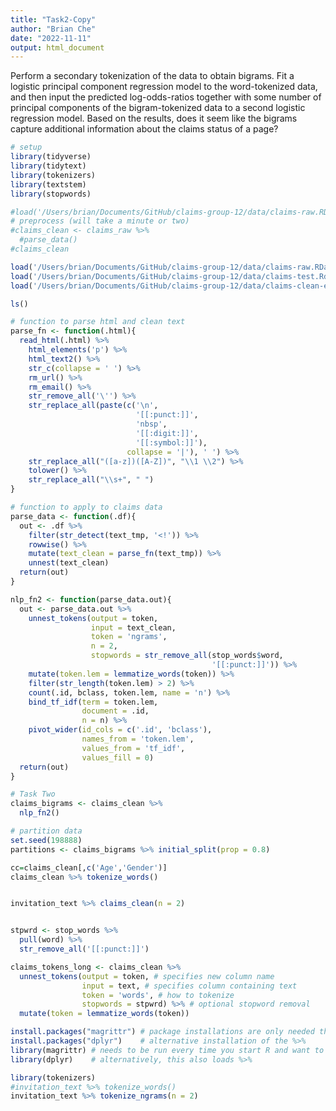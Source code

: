 ```yaml
---
title: "Task2-Copy"
author: "Brian Che"
date: "2022-11-11"
output: html_document
---
```


Perform a secondary tokenization of the data to obtain bigrams. Fit a logistic principal component regression model to the word-tokenized data, and then input the predicted log-odds-ratios together with some number of principal components of the bigram-tokenized data to a second logistic regression model. Based on the results, does it seem like the bigrams capture additional information about the claims status of a page?

```r
# setup
library(tidyverse)
library(tidytext)
library(tokenizers)
library(textstem)
library(stopwords)
```

```r
#load('/Users/brian/Documents/GitHub/claims-group-12/data/claims-raw.RData')
# preprocess (will take a minute or two)
#claims_clean <- claims_raw %>%
  #parse_data()
#claims_clean
```
```r
load('/Users/brian/Documents/GitHub/claims-group-12/data/claims-raw.RData')
load('/Users/brian/Documents/GitHub/claims-group-12/data/claims-test.Rdata')
load('/Users/brian/Documents/GitHub/claims-group-12/data/claims-clean-example.Rdata')
```
```r
ls()
```

```r
# function to parse html and clean text
parse_fn <- function(.html){
  read_html(.html) %>%
    html_elements('p') %>%
    html_text2() %>%
    str_c(collapse = ' ') %>%
    rm_url() %>%
    rm_email() %>%
    str_remove_all('\'') %>%
    str_replace_all(paste(c('\n', 
                            '[[:punct:]]', 
                            'nbsp', 
                            '[[:digit:]]', 
                            '[[:symbol:]]'),
                          collapse = '|'), ' ') %>%
    str_replace_all("([a-z])([A-Z])", "\\1 \\2") %>%
    tolower() %>%
    str_replace_all("\\s+", " ")
}

# function to apply to claims data
parse_data <- function(.df){
  out <- .df %>%
    filter(str_detect(text_tmp, '<!')) %>%
    rowwise() %>%
    mutate(text_clean = parse_fn(text_tmp)) %>%
    unnest(text_clean) 
  return(out)
}

nlp_fn2 <- function(parse_data.out){
  out <- parse_data.out %>% 
    unnest_tokens(output = token, 
                  input = text_clean, 
                  token = 'ngrams',
                  n = 2,
                  stopwords = str_remove_all(stop_words$word, 
                                             '[[:punct:]]')) %>%
    mutate(token.lem = lemmatize_words(token)) %>%
    filter(str_length(token.lem) > 2) %>%
    count(.id, bclass, token.lem, name = 'n') %>%
    bind_tf_idf(term = token.lem, 
                document = .id,
                n = n) %>%
    pivot_wider(id_cols = c('.id', 'bclass'),
                names_from = 'token.lem',
                values_from = 'tf_idf',
                values_fill = 0)
  return(out)
}

```


```r
# Task Two
claims_bigrams <- claims_clean %>% 
  nlp_fn2()
```

```r
# partition data
set.seed(198888)
partitions <- claims_bigrams %>% initial_split(prop = 0.8)
```


```r
cc=claims_clean[,c('Age','Gender')]
claims_clean %>% tokenize_words()
```


```r
```


```r
invitation_text %>% claims_clean(n = 2)
```


```r
```


```r
stpwrd <- stop_words %>%
  pull(word) %>%
  str_remove_all('[[:punct:]]')

claims_tokens_long <- claims_clean %>%
  unnest_tokens(output = token, # specifies new column name
                input = text, # specifies column containing text
                token = 'words', # how to tokenize
                stopwords = stpwrd) %>% # optional stopword removal
  mutate(token = lemmatize_words(token)) 
```
```r
install.packages("magrittr") # package installations are only needed the first time you use it
install.packages("dplyr")    # alternative installation of the %>%
library(magrittr) # needs to be run every time you start R and want to use %>%
library(dplyr)    # alternatively, this also loads %>%
```

```r
library(tokenizers)
#invitation_text %>% tokenize_words()
invitation_text %>% tokenize_ngrams(n = 2)
```

